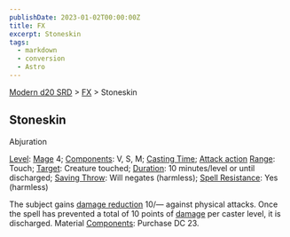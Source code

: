 ```yaml
---
publishDate: 2023-01-02T00:00:00Z
title: FX
excerpt: Stoneskin
tags:
  - markdown
  - conversion
  - Astro
---
```


[Modern d20 SRD](/#modernD20) > [FX](modern-d20-srd-fx-index) > Stoneskin

## Stoneskin

Abjuration

[Level](modern-d20-srd-fx-level): [Mage](modern-d20-srd-classes-advanced-mage)
4; [Components](modern-d20-srd-fx-components): V, S, M; [Casting Time](modern-d20-srd-fx-casting-time); [Attack action](modern-d20-srd-combat-attack-actions) [Range](modern-d20-srd-fx-range): Touch;
[Target](modern-d20-srd-fx-target): Creature touched;
[Duration](modern-d20-srd-fx-duration): 10 minutes/level or until discharged;
[Saving Throw](modern-d20-srd-basics-saving-throws): Will negates (harmless);
[Spell Resistance](modern-d20-srd-special-abilities-spell-resistance): Yes
(harmless)

The subject gains [damage reduction](modern-d20-srd-special-abilities-damage-reduction) 10/— against physical attacks. Once the spell has prevented a total
of 10 points of [damage](modern-d20-srd-combat-damage) per caster level, it is
discharged. Material [Components](modern-d20-srd-fx-components): Purchase DC
23.

